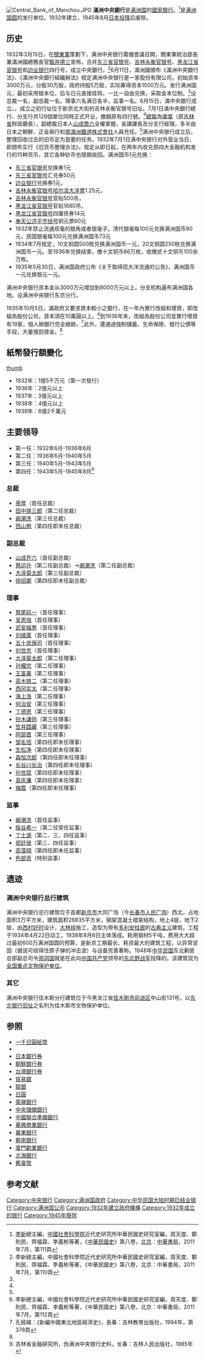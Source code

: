 [[File:Central_Bank_of_Manchou.JPG|thumb]]
'''滿洲中央銀行'''是[[满洲国|满洲国]]的[[中央银行|國家银行]]。<ref name="民國史第八卷，第111頁">[[李新_(1918年)|李新]]總主編，[[中國社會科學院|中國社會科學院]]近代史研究所中華民國史研究室編，周天度、鄭則民、齊福霖、李義彬等著，《[[中華民國史_(2011年版)|中華民國史]]》第八卷，[[北京|北京]]：[[中华书局有限公司|中華書局]]，2011年7月，第111頁</ref>是[[满洲国圆|满洲国圆]]的发行单位。1932年建立，1945年8月[[日本投降|日本投降]]后废除。

== 历史 ==

1932年3月15日，在[[關東軍|關東軍]]策劃下，满洲中央银行籌備會議召開，關東軍統治部長兼滿洲國總務長官[[驅井德三|驅井德三]]宣佈，合并[[东三省官银号|东三省官银号]]、[[吉林永衡官银号|吉林永衡官银号]]、[[黑龙江省官银号|黑龙江省官银号]]和[[边业银行|边业银行]]四行号，成立中央銀行。<ref name="民國史第八卷，第110頁">李新總主編，中國社會科學院近代史研究所中華民國史研究室編，周天度、鄭則民、齊福霖、李義彬等著，《中華民國史》第八卷，北京：中華書局，2011年7月，第110頁</ref>6月11日，滿洲國頒布《滿洲中央銀行法》、《滿洲中央銀行組織辦法》规定满洲中央银行是一家股份有限公司，初始资本3000万元，分股30万股，政府持股5万股，实际筹得资本1500万元。发行满洲国元，最初采用银本位，后与日元直接挂钩，一比一自由兑换，采取金本位制。<ref name="民國史第八卷，第110頁"/>设总裁一名，副总裁一名，理事六名满日各半，监事一名。6月15日，滿中央銀行成立。，成立之初行址位于新京北大街的吉林永衡官银号旧址。7月1日滿中央銀行總行、分支行共128個單位同時正式开业，撤銷原有四行號。<ref name="民國史第八卷，第110頁"/>[[總裁|總裁]]為[[榮厚|榮厚]]（原[[吉林省|吉林省]]財政廳長），副總裁日本人[[山成喬六|山成喬六]]全權掌握，各課課長及分支行經理，多半由日本之朝鮮、正金兩行和[[南滿洲鐵道株式會社|南滿洲鐵道株式會社]]人員充任。<ref name="民國史第八卷，第110頁"/>满洲中央银行成立后，整理回收过去的旧币定为首要的任务。1932年7月1日满中央银行对外营业当日，即颁布实行《旧货币整理办法》，规定从即日起，在两年内收兑原四大金融机构发行的15种货币，其它各种钞币也限期收回。满洲国币1元兑换：
* [[东三省官银号|东三省官银号]]兑换券1元
* [[东三省官银号|东三省官银号]]汇兑券50元
* [[边业银行|边业银行]]兑换券1元，
* [[吉林永衡官银号|吉林永衡官银号]][[哈大洋|哈尔滨大洋票]]1.25元，
* [[吉林永衡官银号|吉林永衡官银号]]官贴500吊，
* [[黑龙江省官银号|黑龙江省官银号]]官贴1680吊，
* [[黑龙江省官银号|黑龙江省官银号]]四厘债券14元
* [[奉天公济平市钱号|奉天公济平市钱号]]铜元票60元
* 1932年禁止流通双毫的银角或者银毫子。清代银毫每100元兑换满洲国币90元，民国银毫每100元兑换满洲国币73元
* 1934年7月规定，10文铜圆500枚兑换满洲国币一元，20文铜圆250枚兑换满洲国币一元。至1936年兑换结束，缴十文铜币86万枚，收缴贰十文铜币100余万枚。
* 1935年5月30日，满洲国政府公布《关于取缔现大洋流通的公告》，满洲国币一元兑换银元一元。

满洲中央银行资本金从3000万元增加到8000万元以上，分支机构遍布满洲国各地。设满洲中央银行东京分行。

1935年10月5日，滿政府又要求資本較小之銀行，在一年內實行改組和增資，即改組為股份公司，資本須在10萬圓以上。<ref name="民國史第八卷，第112頁">李新總主編，中國社會科學院近代史研究所中華民國史研究室編，周天度、鄭則民、齊福霖、李義彬等著，《中華民國史》第八卷，北京：中華書局，2011年7月，第112頁</ref>到1936年末，改組為股份公司並實行增資有19家，個人辦銀行完全絕跡。<ref>孔經緯：《新編中國東北地區經濟史》，長春：吉林教育出版社，1994年，第378頁</ref>此外，還通過強制儲蓄、生命保險、發行公債等手段，大量搜刮資金。<ref name="民國史第八卷，第112頁"/>

==紙幣發行額變化==
[[文件:满洲中央银行发行的壹圆纸币.jpg|thumb]]
*1932年：1億5千万元（第一次發行）
*1936年：2億元以上
*1937年：3億元以上
*1938年：4億元以上
*1939年：6億2千萬元

==主要领导==
*第一任：1932年6月-1936年6月
*第二任：1936年6月-1940年5月
*第三任：1940年5月-1943年5月
*第四任：1943年5月-1945年8月<ref>吉林省金融硏究所，伪满洲中央银行史料，长春：吉林人民出版社，1985年</ref>

===总裁===
*[[荣厚|荣厚]]（首任总裁）
*[[田中铁三郎|田中铁三郎]]（第二任总裁）
*[[阚潮洗|阚潮洗]]（第三任总裁）
*[[西山勉|西山勉]]（第四任即末任总裁）

===副总裁===
*[[山成乔六|山成乔六]]（首任副总裁）
*[[蔡运升|蔡运升]]（第二任副总裁）→[[阚潮洗|阚潮洗]]（第二任副总裁）
*[[大泽菊太郎|大泽菊太郎]]（第三任副总裁）
*[[徐绍卿|徐绍卿]]（第四任即末任副总裁）

===理事===
*[[鹫尾矶一|鹫尾矶一]]（首任理事）
*[[吴恩培|吴恩培]]（首任理事）
*[[武安福男|武安福男]]（首任理事）
*[[刘燏棻|刘燏棻]]（首任理事）
*[[五十岚保司|五十岚保司]]（首任理事）
*[[刘世忠|刘世忠]]（首任理事）
*[[大泽菊太郎|大泽菊太郎]]（第二任理事）
*[[孙耀宗|孙耀宗]]（第二任理事）
*[[王富春|王富春]]（第二任理事）
*[[高木铁二|高木铁二]]（第二任理事）
*[[西冈实太|西冈实太]]（第二任理事）
*[[海上浩|海上浩]]（第二任理事）
*[[何治安|何治安]]（第三任理事）
*[[丁德恩|丁德恩]]（第三任理事）
*[[铃木谦则|铃木谦则]]（第三任理事）
*[[笠井圆藏|笠井圆藏]]（第三任理事）
*[[阿部晋|阿部晋]]（第三任理事）
*[[邹名信|邹名信]]（第四任即末任理事）
*[[生松净|生松净]]（第四任即末任理事）
*[[森恒次郎|森恒次郎]]（第四任即末任理事）
*[[长谷川长治|长谷川长治]]（第四任即末任理事）
*[[孙世琨|孙世琨]]（第四任即末任理事）
*[[袁庆濂|袁庆濂]]（第四任即末任理事）
*[[梅震|梅震]]（第四任即末任理事）

===监事===
*[[阚潮洗|阚潮洗]]（首任监事）
*[[阪谷希一|阪谷希一]]（第二任常任监事）
*[[丁士源|丁士源]]（第二、三、四任监事）
*[[郑廷侯|郑廷侯]]（第三、四任监事）
*[[高藻翔|高藻翔]]（第四任即末任监事）
*[[色部贡|色部贡]]（特别监事）

== 遗迹 ==
===满洲中央银行总行建筑===
{{main|满洲国中央银行旧址}}

满洲中央银行总行建筑位于首都[[新京市|新京市]]大同广场（今[[长春市|长春市]][[人民广场_(长春市)|人民广场]]）西北，占地面积3万平方米，建筑面积26835平方米，钢架混凝土框架结构，地上4层，地下2层，由[[西村好时|西村好时]]设计，[[大林组|大林组]]施工，造型为带有[[多利安柱廊|多利安柱廊]]的[[古典主义|古典主义]]建筑。工程于1934年4月22日动工，1938年8月6日主体落成。耗用钢材5千吨，费用大大超过最初600万满洲国圆的预算，是新京工期最长、耗资最大的建筑工程，以异常坚固（据说可经得住原子弹的冲击波）与设备完善著称。1948年[[中华民国|中华民国]]东北剿匪总部副总司令[[郑洞国|郑洞国]]就是在此向[[中国共产党|中国共产党]]领导的[[东北野战军|东北野战军]]投降的。该建筑现为[[全国重点文物保护单位|全国重点文物保护单位]]。

=== 其它 ===

满洲中央银行佳木斯分行建筑位于今黑龙江省[[佳木斯市|佳木斯市]][[前进区|前进区]]中山街131号，以[[东北银行旧址|东北银行旧址]]之名列为佳木斯市文物保护单位。

==参照==
*[[一千日圓紙幣|一千日圓紙幣]]
*{{link-ja|日本银圆|日本の銀貨}}
*[[日本銀行券|日本銀行券]]
*[[朝鮮銀行券|朝鮮銀行券]]
*[[台灣銀行券|台灣銀行券]]
*[[貿易銀|貿易銀]]
*[[龙洋|龍銀]]
*[[日圓|日圓]]
*[[蒙疆銀行|蒙疆銀行]]
*[[中央儲備銀行|中央儲備銀行]]
*[[中國聯合準備銀行|中國聯合準備銀行]]
*[[華興商業銀行|華興商業銀行]]
*[[冀東銀行|冀東銀行]]
*[[察南銀行|察南銀行]]
*[[廈門勸業銀行|廈門勸業銀行]]
*[[北海銀行|北海銀行]]
*[[舊臺幣|舊臺幣]]

== 参考文献 ==
{{Reflist|30em}}

[[Category:中央银行|Category:中央银行]]
[[Category:满洲国政府|Category:满洲国政府]]
[[Category:中华民国大陆时期已结业银行|Category:中华民国大陆时期已结业银行]]
[[Category:满洲国公司|Category:满洲国公司]]
[[Category:1932年建立政府機構|Category:1932年建立政府機構]]
[[Category:1932年成立的银行|Category:1932年成立的银行]]
[[Category:1945年廢除|Category:1945年廢除]]